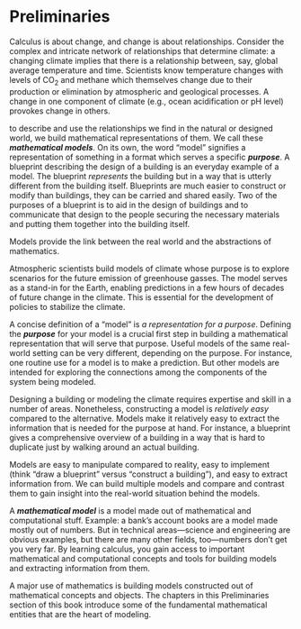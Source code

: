 # Preliminaries {#sec-preliminaries-part .nonumber}

Calculus is about change, and change is about relationships. Consider the complex and intricate network of relationships that determine climate: a changing climate implies that there is a relationship between, say, global average temperature and time. Scientists know temperature changes with levels of CO~2~ and methane which themselves change due to their production or elimination by atmospheric and geological processes. A change in one component of climate (e.g., ocean acidification or pH level) provokes change in others. 

to describe and use the relationships we find in the natural or designed world, we build mathematical representations of them. We call these ***mathematical models***. On its own, the word "model" signifies a representation of something in a format which serves a specific ***purpose***. A blueprint describing the design of a building is an everyday example of a model. The blueprint *represents* the building but in a way that is utterly different from the building itself. Blueprints are much easier to construct or modify than buildings, they can be carried and shared easily. Two of the purposes of a blueprint is to aid in the design of buildings and to communicate that design to the people securing the necessary materials and putting them together into the building itself. 

::: {.column-margin}
Models provide the link between the real world and the abstractions of mathematics.
:::

Atmospheric scientists build models of climate whose purpose is to explore scenarios for the future emission of greenhouse gasses. The model serves as a stand-in for the Earth, enabling predictions in a few hours of decades of future change in the climate. This is essential for the development of policies to stabilize the climate.


::: {.column-margin}
A concise definition of a "model" is *a representation for a purpose*. Defining the ***purpose*** for your model is a crucial first step in building a mathematical representation that will serve that purpose. Useful models of the same real-world setting can be very different, depending on the purpose. For instance, one routine use for a model is to make a prediction. But other models are intended for exploring the connections among the components of the system being modeled.
:::

Designing a building or modeling the climate requires expertise and skill in a number of areas. Nonetheless, constructing a model is *relatively easy* compared to the alternative. Models make it relatively easy to extract the information that is  needed for the purpose at hand. For instance, a blueprint gives a comprehensive overview of a building in a way that is  hard to duplicate just by walking around an actual building. 


Models are easy to manipulate compared to reality, easy to implement (think "draw a blueprint" versus "construct a building"), and easy to extract information from. We can build multiple models and compare and contrast them to gain insight into the real-world situation behind the models.

A ***mathematical model*** is a model made out of mathematical and computational stuff. Example: a bank's account books are a model made mostly out of numbers. But in technical areas---science and engineering are obvious examples, but there are many other fields, too---numbers don't get you very far.  By learning calculus, you gain access to important mathematical and computational concepts and tools for building models and extracting information from them.


A major use of mathematics is building models constructed out of mathematical concepts and objects. The chapters in this Preliminaries section of this book introduce some of the fundamental mathematical entities that are the heart of modeling. 


